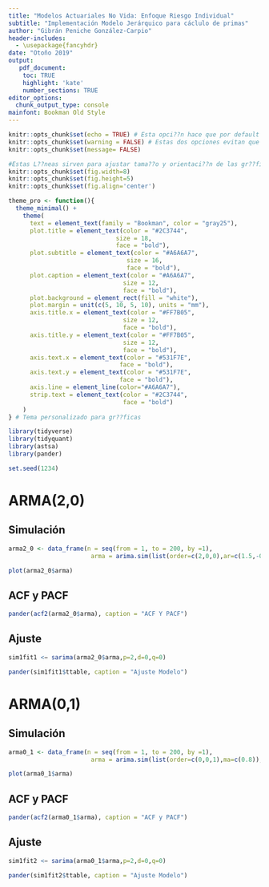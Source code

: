 ---
title: "Modelos Actuariales No Vida: Enfoque Riesgo Individual"
subtitle: "Implementación Modelo Jerárquico para cáclulo de primas"
author: "Gibrán Peniche González-Carpio"
header-includes: 
  - \usepackage{fancyhdr}
date: "Otoño 2019"
output: 
   pdf_document:
    toc: TRUE
    highlight: 'kate'
    number_sections: TRUE
editor_options: 
  chunk_output_type: console
mainfont: Bookman Old Style
---

```{r setup, include=FALSE}
knitr::opts_chunk$set(echo = TRUE) # Esta opci??n hace que por default se imprima el c??digo
knitr::opts_chunk$set(warning = FALSE) # Estas dos opciones evitan que se impriman mensajes a la hora de generar el pdf
knitr::opts_chunk$set(message= FALSE)

#Estas L??neas sirven para ajustar tama??o y orientaci??n de las gr??ficas
knitr::opts_chunk$set(fig.width=8)
knitr::opts_chunk$set(fig.height=5)
knitr::opts_chunk$set(fig.align='center')

theme_pro <- function(){
  theme_minimal() +
    theme(
      text = element_text(family = "Bookman", color = "gray25"),
      plot.title = element_text(color = "#2C3744", 
                              size = 18, 
                              face = "bold"),
      plot.subtitle = element_text(color = "#A6A6A7",
                                 size = 16,
                                 face = "bold"),
      plot.caption = element_text(color = "#A6A6A7",
                                size = 12,
                                face = "bold"),
      plot.background = element_rect(fill = "white"),
      plot.margin = unit(c(5, 10, 5, 10), units = "mm"),
      axis.title.x = element_text(color = "#FF7B05",
                                size = 12,
                                face = "bold"),
      axis.title.y = element_text(color = "#FF7B05",
                                size = 12,
                                face = "bold"),
      axis.text.x = element_text(color = "#531F7E",
                               face = "bold"),
      axis.text.y = element_text(color = "#531F7E",
                               face = "bold"),
      axis.line = element_line(color="#A6A6A7"),
      strip.text = element_text(color = "#2C3744",
                                face = "bold")
    )
} # Tema personalizado para gr??ficas
```

\thispagestyle{empty}

\newpage
\pagenumbering{arabic} 

\fancyhead[L]{\thepage}
\fancyhead[R]{ITAM}
\fancyfoot[C]{Gibrán Peniche}
\pagestyle{fancy}
\addtolength{\headheight}{1.0cm}
\pagestyle{fancyplain}


```{r libraries, include=FALSE}

library(tidyverse)
library(tidyquant)
library(astsa)
library(pander)

set.seed(1234)

```

# ARMA(2,0)
## Simulación

```{r sim1, echo=FALSE}


arma2_0 <- data_frame(n = seq(from = 1, to = 200, by =1),  
                       arma = arima.sim(list(order=c(2,0,0),ar=c(1.5,-0.9)),n=200))

plot(arma2_0$arma)

```

\pagebreak


## ACF y PACF

```{r ACF1, echo=FALSE}

pander(acf2(arma2_0$arma), caption = "ACF Y PACF")


```

\pagebreak

## Ajuste

```{r ajuste1, echo=FALSE, verbose = FALSE , results='hide'}
sim1fit1 <− sarima(arma2_0$arma,p=2,d=0,q=0)

pander(sim1fit1$ttable, caption = "Ajuste Modelo")
```



# ARMA(0,1)
## Simulación

```{r sim2, echo=FALSE}


arma0_1 <- data_frame(n = seq(from = 1, to = 200, by =1),  
                       arma = arima.sim(list(order=c(0,0,1),ma=c(0.8)),n=200))

plot(arma0_1$arma)

```

\pagebreak

## ACF y PACF

```{r ACF2, echo=FALSE}

pander(acf2(arma0_1$arma), caption = "ACF y PACF")


```

\pagebreak

## Ajuste

```{r ajuste2, echo=FALSE, verbose = FALSE , results='hide'}
sim1fit2 <− sarima(arma0_1$arma,p=2,d=0,q=0)

pander(sim1fit2$ttable, caption = "Ajuste Modelo")
```
